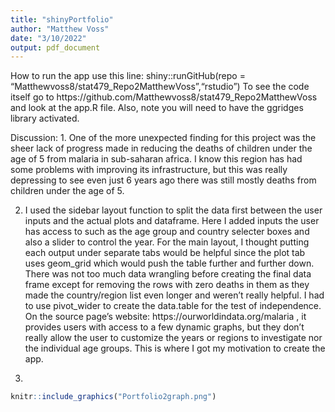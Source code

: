 ```yaml
---
title: "shinyPortfolio"
author: "Matthew Voss"
date: "3/10/2022"
output: pdf_document
---
```


How to run the app use this line:
shiny::runGitHub(repo = "Matthewvoss8/stat479_Repo2MatthewVoss","rstudio")
To see the code itself go to https://github.com/Matthewvoss8/stat479_Repo2MatthewVoss and look at the app.R file.
Also, note you will need to have the ggridges library activated.


Discussion: 
1. One of the more unexpected finding for this project was the sheer lack of progress made in reducing the deaths of children under the age of 5 from malaria in sub-saharan africa. I know this region has had some problems with improving its infrastructure, but this was really depressing to see even just 6 years ago there was still mostly deaths from children under the age of 5. 

2. I used the sidebar layout function to split the data first between the user inputs and the actual plots and dataframe. Here I added inputs the user has access to such as the age group and country selecter boxes and also a slider to control the year. For the main layout, I thought putting each output under separate tabs would be helpful since the plot tab uses geom_grid which would push the table further and further down. There was not too much data wrangling before creating the final data frame except for removing the rows with zero deaths in them as they made the country/region list even longer and weren't really helpful. I had to use pivot_wider to create the data.table for the test of independence. On the source page's website: https://ourworldindata.org/malaria , it provides users with access to a few dynamic graphs, but they don't really allow the user to customize the years or regions to investigate nor the individual age groups. This is where I got my motivation to create the app.

3.

```r
knitr::include_graphics("Portfolio2graph.png")
```